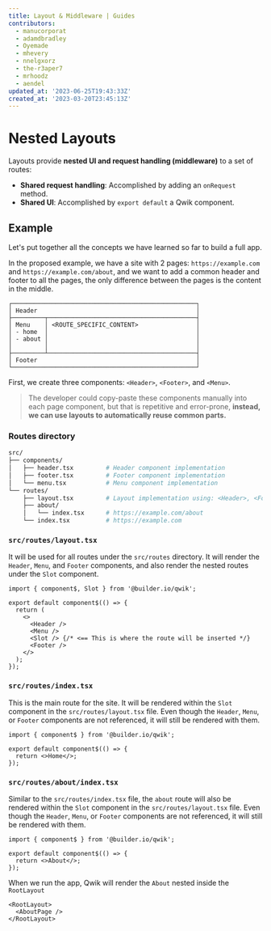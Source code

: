 ```yaml
---
title: Layout & Middleware | Guides
contributors:
  - manucorporat
  - adamdbradley
  - Oyemade
  - mhevery
  - nnelgxorz
  - the-r3aper7
  - mrhoodz
  - aendel
updated_at: '2023-06-25T19:43:33Z'
created_at: '2023-03-20T23:45:13Z'
---
```


# Nested Layouts

Layouts provide **nested UI and request handling (middleware)** to a set of routes:

- **Shared request handling**: Accomplished by adding an `onRequest` method.
- **Shared UI**: Accomplished by `export default` a Qwik component.

## Example

Let's put together all the concepts we have learned so far to build a full app.

In the proposed example, we have a site with 2 pages: `https://example.com` and `https://example.com/about`, and we want to add a common header and footer to all the pages, the only difference between the pages is the content in the middle.

```
┌───────────────────────────────────────────────────┐
│ Header                                            │
├─────────┬─────────────────────────────────────────┤
│ Menu    │ <ROUTE_SPECIFIC_CONTENT>                │
│ - home  │                                         │
│ - about │                                         │
│         │                                         │
├─────────┴─────────────────────────────────────────┤
│ Footer                                            │
└───────────────────────────────────────────────────┘
```

First, we create three components: `<Header>`, `<Footer>`, and `<Menu>`.

> The developer could copy-paste these components manually into each page component, but that is repetitive and error-prone, **instead, we can use layouts to automatically reuse common parts.**

### Routes directory

```bash
src/
├── components/
│   ├── header.tsx         # Header component implementation
│   ├── footer.tsx         # Footer component implementation
│   └── menu.tsx           # Menu component implementation
└── routes/
    ├── layout.tsx         # Layout implementation using: <Header>, <Footer>, and <Menu>
    ├── about/
    │   └── index.tsx      # https://example.com/about
    └── index.tsx          # https://example.com
```

### `src/routes/layout.tsx`

It will be used for all routes under the `src/routes` directory. It will render the `Header`, `Menu`, and `Footer` components, and also render the nested routes under the `Slot` component.

```tsx title="src/routes/layout.tsx"
import { component$, Slot } from '@builder.io/qwik';

export default component$(() => {
  return (
    <>
      <Header />
      <Menu />
      <Slot /> {/* <== This is where the route will be inserted */}
      <Footer />
    </>
  );
});
```

### `src/routes/index.tsx`

This is the main route for the site. It will be rendered within the `Slot` component in the `src/routes/layout.tsx` file. Even though the `Header`, `Menu`, or `Footer` components are not referenced, it will still be rendered with them.

```tsx title="src/routes/index.tsx"
import { component$ } from '@builder.io/qwik';

export default component$(() => {
  return <>Home</>;
});
```

### `src/routes/about/index.tsx`

Similar to the `src/routes/index.tsx` file, the `about` route will also be rendered within the `Slot` component in the `src/routes/layout.tsx` file. Even though the `Header`, `Menu`, or `Footer` components are not referenced, it will still be rendered with them.

```tsx title="src/routes/about/index.tsx"
import { component$ } from '@builder.io/qwik';

export default component$(() => {
  return <>About</>;
});
```

When we run the app, Qwik will render the `About` nested inside the `RootLayout`

```tsx
<RootLayout>
  <AboutPage />
</RootLayout>
```
